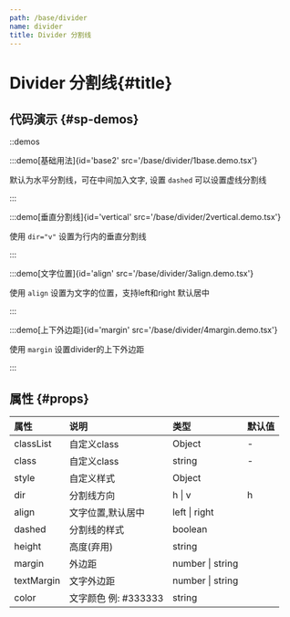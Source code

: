 ```yaml
---
path: /base/divider
name: divider
title: Divider 分割线
---
```


<div class="sys-ctx-main-left">

# Divider 分割线\{#title\}

## 代码演示 \{#sp-demos\}

::demos

:::demo[基础用法]{id='base2' src='/base/divider/1base.demo.tsx'}

默认为水平分割线，可在中间加入文字, 设置 `dashed` 可以设置虚线分割线

:::


:::demo[垂直分割线]{id='vertical' src='/base/divider/2vertical.demo.tsx'}

使用 `dir="v"` 设置为行内的垂直分割线

:::


:::demo[文字位置]{id='align' src='/base/divider/3align.demo.tsx'}

使用 `align` 设置为文字的位置，支持left和right 默认居中

:::


:::demo[上下外边距]{id='margin' src='/base/divider/4margin.demo.tsx'}

 使用 `margin` 设置divider的上下外边距

:::

## 属性 \{#props\}

| 属性 | 说明 | 类型 | 默认值 |
| :--- | :---- | :--- | :--- |
|classList|自定义class|Object|-|
|class|自定义class|string|-|
|style|自定义样式|Object||
|dir|分割线方向|h &#124; v|h|
|align|文字位置,默认居中|left &#124; right||
|dashed|分割线的样式|boolean||
|height|高度(弃用)|string||
|margin|外边距|number &#124; string||
|textMargin|文字外边距|number &#124; string||
|color|文字颜色 例: #333333|string||


</div>

